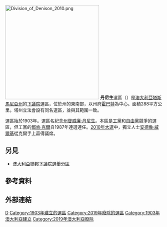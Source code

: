 [[File:Division_of_Denison_2010.png|300px]]
'''丹尼生'''選區（{{lang-en|Division of Denison}}）是[[澳大利亞|澳大利亞]][[塔斯馬尼亞州|塔斯馬尼亞州]]的[[澳大利亞下議院|下議院]]選區，位於州的東南部，以州府[[霍巴特|霍巴特]]為中心。面積288平方公里。塔州立法會設有同名選區，並與其範圍一致。

選區始於1903年。選區名紀念[[塔斯曼尼亞州副州督|州督]][[威廉·丹尼生|威廉·丹尼生]]。本區是[[澳大利亞工黨|工黨]]和[[澳大利亞自由黨|自由黨]]競爭的選區，但工黨的[[鄧肯·克爾|鄧肯·克爾]]自1987年連選連任。[[2010年澳大利亞聯邦大選|2010年大選]]中，獨立人士[[安德魯·威爾基|安德魯·威爾基]]從克爾手上贏得議席。

== 另見 ==
* [[澳大利亞聯邦下議院選舉分區|澳大利亞聯邦下議院選舉分區]]
==參考資料==
{{reflist|30em}}
==外部連結==
[[Category:澳大利亞國會選區|D]]
[[Category:1903年建立的選區|Category:1903年建立的選區]]
[[Category:2019年廢除的選區|Category:2019年廢除的選區]]
[[Category:1903年澳大利亞建立|Category:1903年澳大利亞建立]]
[[Category:2019年澳大利亞廢除|Category:2019年澳大利亞廢除]]